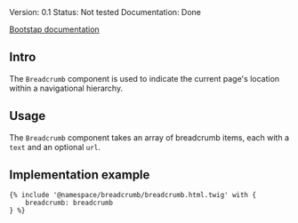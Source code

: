 <div class="mb-4 text-start">
	<span class="badge badge-sm text-bg-blue me-2">Version: 0.1</span>
	<span class="badge badge-sm text-bg-red me-2">Status: Not tested</span>
	<span class="badge badge-sm text-bg-success">Documentation: Done</span>
</div>

<a href="https://getbootstrap.com/docs/5.3/components/breadcrumb/" class="mb-3 btn btn-outline-primary">Bootstap documentation</a>

## Intro

The `Breadcrumb` component is used to indicate the current page's location within a navigational hierarchy.


## Usage

The `Breadcrumb` component takes an array of breadcrumb items, each with a `text` and an optional `url`.



## Implementation example
```
{% include '@namespace/breadcrumb/breadcrumb.html.twig' with {
	breadcrumb: breadcrumb
} %}
```
